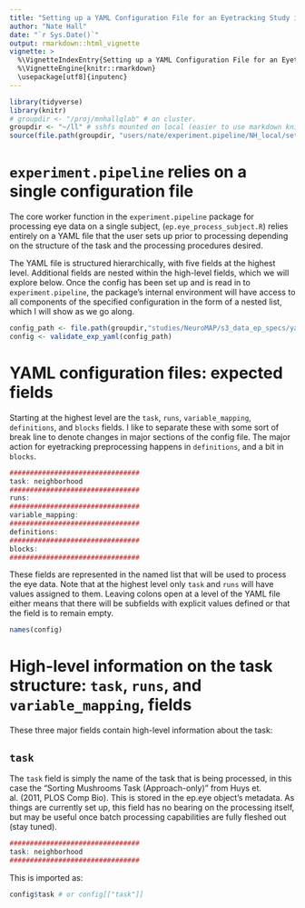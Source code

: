 ```yaml
---
title: "Setting up a YAML Configuration File for an Eyetracking Study in experiment.pipeline"
author: "Nate Hall"
date: "`r Sys.Date()`"
output: rmarkdown::html_vignette
vignette: >
  %\VignetteIndexEntry{Setting up a YAML Configuration File for an Eyetracking Study in experiment.pipeline}
  %\VignetteEngine{knitr::rmarkdown}
  \usepackage[utf8]{inputenc}
---
```


```r
library(tidyverse)
library(knitr)
# groupdir <- "/proj/mnhallqlab" # on cluster.
groupdir <- "~/ll" # sshfs mounted on local (easier to use markdown knitting functionality)
source(file.path(groupdir, "users/nate/experiment.pipeline/NH_local/setup_envi.R"))
```

# `experiment.pipeline` relies on a single configuration file
The core worker function in the `experiment.pipeline` package for processing eye data on a single subject, (`ep.eye_process_subject.R`) relies entirely on a YAML file that the user sets up prior to processing depending on the structure of the task and the processing procedures desired. 

The YAML file is structured hierarchically, with five fields at the highest level. Additional fields are nested within the high-level fields, which we will explore below. Once the config has been set up and is read in to `experiment.pipeline`, the package's internal environment will have access to all components of the specified configuration in the form of a nested list, which I will show as we go along. 

```r
config_path <- file.path(groupdir,"studies/NeuroMAP/s3_data_ep_specs/yaml/SortingMushrooms.yaml")
config <- validate_exp_yaml(config_path)
```

# YAML configuration files: expected fields
Starting at the highest level are the `task`, `runs`, `variable_mapping`, `definitions`, and `blocks` fields. I like to separate these with some sort of break line to denote changes in major sections of the config file. The major action for eyetracking preprocessing happens in `definitions`, and a bit in `blocks`. 

```r
################################
task: neighborhood
################################
runs: 
################################
variable_mapping:
################################
definitions:
################################
blocks: 
################################
```

These fields are represented in the named list that will be used to process the eye data. Note that at the highest level only `task` and `runs` will have values assigned to them. Leaving colons open at a level of the YAML file either means that there will be subfields with explicit values defined or that the field is to remain empty. 

```r
names(config)
```


# High-level information on the task structure: `task`, `runs`, and `variable_mapping`, fields
These three major fields contain high-level information about the task:

## `task`

The `task` field is simply the name of the task that is being processed, in this case the "Sorting Mushrooms Task (Approach-only)" from Huys et. al. (2011, PLOS Comp Bio). This is stored in the ep.eye object's metadata. As things are currently set up, this field has no bearing on the processing itself, but may be useful once batch processing capabilities are fully fleshed out (stay tuned). 
<!-- This is primarily important to specify if you are using the batch processing functionality to process a full battery of tasks but is not used much in the processing scripts themselves. -->
```r
################################
task: neighborhood
################################
```
This is imported as:
```r
config$task # or config[["task"]]
```
<!-- 
## `runs`

The `runs` field has yet to be built in and validated, but the idea here is that multiple exact replicas of a task can be denoted by the user and the config file can be used iteratively on each run without issue.

```r
################################
runs:
################################
```
This is imported as (empty in this case):
```r
config$runs # or config[["runs"]]
```

## `variable_mapping`

The `variable_mapping` field provides a mapping between column names in a $behav dataset (implemented elsewhere) for a subject, mapped to generalized task design constructs that are used within the `experiment_pipeline` nomenclature. Subfields nested within `variable_mapping` are specified as such:

```r
################################
variable_mapping:
  id: id
  run:
  phase:
  block: block
  trial: trial
  run_trial:
  block_trial: block_trial
  event: event
  condition: condition
################################
```
This is imported as:
```r
config$variable_mapping # or config[["variable_mapping"]]
```
Each of these subfields map to a specific task-general construct of interest:

- `id`: Unique identifier for the subject/decision-maker 
- `run`: An exact replication of the entire task procedure used to increase degrees of freedom (from the task fMRI literature). If the task is completed just once this can remain empty (as in this case).
- `phase`: A conceptually distinct phase of the task that produces data that should be validated separately (e.g. unique phases of a Pavlovian-Instrumental Transfer task). 
- `block`: A block of trials. The block may have some characteristics (e.g., mostly incongruent trials in a conflict monitoring task or varying reward/punishment probabilities in a Pavlovian conditioning task), but are validated similarly with respect to the phase. 
- `trial`: A replication unit that is repeated several times in order to achieve a more reliable sample of behavior.
It is important to denote what level of the task hierarchy the trial is ordered with respect to. Examples include:
    - `trial`: Trial number over the entire task, continues to increment across runs and blocks.
    - `run_trial`: Trial within a run, which resets to 1 with every new run.
    - `block_trial`: Trial within a block, which resets to 1 with every new block.
- `event`: A component of a trial that occurs in **time** and  constitutes a perceptible event to the subject (e.g., stimulus onset or offset, onset of an auditory cue, display background changes, etc.). Essentially, an **event** is the most atomic unit of task design and represent momentary changes in task demands.
- `condition`: Experiments also have **design factors** or **conditions** that determine the features of any sub-element in the hierarchy. For example, a 'catch trial' in fMRI can consist of a subset of events within a trial: for example Cue and Anticipation, but no Feedback in a monetary incentive delay task. Or a block may consist of mostly congruent trials, which makes the block a test of a "Mostly congruent" condition. **N.B. consider whether conditions should be specified at different levels of the hierarchy, or if they should remain at the trial-level.**

Importantly, these subfields constitute a task-general hierarchy that will be present regardless of the specifics of the task. An single task sits atop this hierarchy and a single config file will be needed to process each task, with phases, blocks, trials, and events all nested within a task.

# Defining key variables for data processing: `definitions`

This field is where most of the action for processing an eyetracking experiment will happen. The `definitions` field will be grouped according to the data modality (`behav`, `eye`, `phys`). We will focus on `eye` definitions here, directions on implementing `behav` and `phys` definitions can be found [here] and [here].

```r
################################
definitions:
  # behav: &behav #shared key mapping for behavior across blocks
  #   response: key_pressed
  #   valid: [space, None]
  #   rt: rt
  #   start_time: #key_resp_10.started
  #   end_time: #key_resp_10.stopped
  eye: &eye
    global:
      prefix: "\\d{3}_[[:upper:]]+"
      gen_log: TRUE
      log_dir: '/proj/mnhallqlab/studies/NeuroMAP/s3_preproc/SortingMushrooms/elog'
      save_preproc: TRUE
      preproc_out: '/proj/mnhallqlab/studies/NeuroMAP/s3_preproc/SortingMushrooms/eye'
      return_raw: TRUE 
    initialize:
      expected_edf_fields: ['raw', 'sacc', 'fix', 'blinks', 'msg', 'input', 'button', 'info', 'asc_file', 'edf_file']
      unify_gaze_events: 
        gaze_events: ['sacc', 'fix', 'blink']
        confirm_correspondence: FALSE
      meta_check:
        meta_vars: ['sample.rate', 'model', 'mono', 'pupil.dtype', 'screen.x', 'screen.y', 'version']
        meta_vals: ['1000', 'EyeLink 1000', 'TRUE', 'AREA', '1920', '1080', '4.594']
        recording_time: [1200, 360] # [expected time (seconds), margin of error above and below]
      inherit_btw_ev: # do certain between-trial messages need to be extracted for any reason? If left out, will skip
        calibration_check:
          cal: ["!CAL CALIBRATION HV9"]
          val: ["!CAL VALIDATION HV9"]
        move_to_within:
          str: ["!MODE RECORD CR 1000 2 1 R", "TRIALID", "END_RECORDING", "TRIAL "]
          align_msg: ["", "!MODE RECORD CR 1000 2 1 R", "TRIAL_OUTCOME", "TRIAL_OUTCOME"]
          pre_post: ["post", "pre", "post", "post"]
    msg_parse:
      extract_event_func_path: '/proj/mnhallqlab/studies/NeuroMAP/s3_data_ep_specs/gen_eye_events/gen_SortingMushrooms_eye_events.R'   # if extraction method == "function" pass path to the function here.
      csv_dir_path: '/proj/mnhallqlab/studies/NeuroMAP/s3_data/SortingMushrooms/eye/eye_event_csvs' # if extraction method %in% c("csv", "function")  path to extract or write event csvs to.
      msg_seq: # &msg_seq #decided to comment this out below for the sake of simplicity.
        msg_start: ["!MODE RECORD CR 1000 2 1 R", "TRIALID", "SYNCTIME", "DISPLAY ON"]
        msg_end: [ "TRIAL_OUTCOME ", "TRIAL "]
        eval_middle: TRUE #smoosh certain event-specific (taken from below) messages in between the task-general beginning and end messages.
        ordered: TRUE
    gaze_preproc:
      aoi:
        indicator: ["!V IAREA RECTANGLE"]
        extraction_method: regex
        extract_coords: ["\\d{3,4} \\d{3,4} \\d{3,4} \\d{3,4}"]
        extract_labs: ["[a-z]+$"]
        split_coords: " "
        tag_raw: FALSE #unless there is some strong reason to need super-high resolution on AOI position (moving AOIs, which are not currently supported), this should be FALSE. Default is FALSE if not included in config.
      downsample:
        factor: 20
        method: "mean"
    pupil_preproc:
      blink_corr:
        ms_before: 100
        ms_after: 100
      filter:
        method: "movingavg" #right now only moving average supported
        window_length: 50 #n measurements to lookback while smoothing, gets passed to pracma::movavg. In ms.
      interpolate:
        algor: "spline"
        maxgap: 1000 ### in ms, will use the original sampling frequency and downsampling factor to convert to nmeasurements.
      baseline_correction:
        method: "subtract"
        dur_ms: 100
        center_on: "DISPLAY ON"
      downsample:
        factor: 50
        method: "mean"
    # qa:
    #   gaze:
    #     na:
    #       check: ["raw", "downsample"]
    #       perc: 30
    #       cols: ["xp", "yp"]
    #   pupil:
    #     na:
    #       check: ["downsample"]
    #       perc: 30
    #       cols: ["ps_bc"]
  # phys:
################################
```

## Overview of `definitions$eye` subfields

```r
names(config$definitions$eye)
```

- `global`: High-level processing options (whether or not to generate an .elog, path to save preprocessed data to, prefix to append to .elog and preprocessed data, whether or not to save raw eyetracking data). See below for defaults and descriptions. 
- `initialize`: Options utilized as the arguments to `ep.eye_initialize` function. Consider initialization options a form of sanity check on the imported .edf file before any major preprocessing is done.
- `msg_parse`: Off of the SR EyeLink, important events are passed as messages in the `ep.eye$msg` field. However, the meaning of these messages often needs to be validated and integrated into the ep.eye hierarchy by the user in order to make the info contained in the .edf file conceptually meaningful. Subfields of `msg_parse` are utilized in the `ep.eye_parse_events` function.
- `gaze_preproc`
- `pupil_preproc`
- `qa`

## `global`
- `prefix`: A regex to append to the saved .elog and preprocessed data. If supplied, experiment.pipeline will attempt to extract the desired prefix from the basename of the .edf file using `stringr::str_extract`. **Importantly**, if passing a regex in your config file, your regex must be double quoted (rather than single) in order to keep `read_yaml` from appending additional escape characters to your string. If this is left null/empty, will simply use the basename of the .edf file being processed. Defaults to NULL.
- `gen_log`: Logical to determine whether to create an .elog file during processing. If NULL or FALSE will print processing documentation to the console. Defaults to TRUE.
- `log_dir`: Path to the directory to store .elog files. If `log_dir` is NULL (default) and `gen_log` is TRUE will write to working directory. 
- `save_preproc`: Logical to determine whether to attempt to save the preprocessed file. Defaults to TRUE.
- `preproc_out`: Path to directory to store preprocessed ep.eye files. Defaults to NULL, which creates a directory, named "preproc" in working directory.
- `return_raw`: Logical to determine whether or not to return ep.eye$raw data. Defaults to FALSE to cut down on file size unless explicitly requested.

## `initialize_opts`
- `expected_edf_fields`: A character vector of field names that should be included in raw all .edf files. It is suggested to read in a single .edf file using `read_edf` and use `names()` to guide what the expected fields are across participants. Defaults to `['raw', 'sacc', 'fix', 'blinks', 'msg', 'input', 'button', 'info', 'asc_file', 'edf_file']`, which should be auto-generated by `read_edf`. So this can generally be ommitted unless there is an exception to this rule.
- `unify_gaze_events`: Character vector including any subset of `['sacc', 'fix', 'blink']` to perform "gaze event unitization" on. This procedure tags specific "gaze events" with unique identifiers, and appends them to `ep.eye[["raw"]]`, `ep.eye[["sacc"]]`, etc. Defaults to `['sacc', 'fix', 'blink']` to unify all gaze events. This is the more time-consuming piece of `ep.eye_initialize` so if your planned analysis focuses on one type of gaze event over another, selecting just a subset can help cut down on computational time (usually on the order of 2-6 min per subject for a 20 min acquisition).
- `meta_check`: Session metadata taken from the `edf[["info"]]` field (see `expected_edf_fields`) is stored in the ep.eye object, and is appended with additional information throughout the course of ep.eye initialization, message parsing, etc. It is recommended to give an example edf file a quick inspection before batch processing. Subfields of `meta_check` validate that the metadata of a given file does not violate expectations. No default, if this field is NULL or absent, checking metadata will be skipped.
  - `meta_vars`: Field names in `ep.eye[["metadata"]]` to be validated against expected values which are passed in `meta_vals`. Usually, it is good to look at an example .edf file to set expectation across subjects. An example of metavariables to check is: `['sample.rate', 'model', 'mono', 'pupil.dtype', 'screen.x', 'screen.y', 'version']` corresponding to recording session parameters (e.g. sampling rate of the eyetracker in Hz, eyetracker model, binocular vs monocular recording, screen display size in pixels, etc.) that should be the same across subjects. 
  - `meta_vals`: Character vector of matched values to validate with respect to `meta_vars`. If the legnth of `meta_vars` and `meta_vals` do not match, this will generate an error. An example of metavalues to check is: ['1000', 'EyeLink 1000', 'TRUE', 'AREA', '1920', '1080', '4.594']
  - `recording_time`: Numeric vector of length 2 indicating the expected time of the recording session **in seconds** and the margin of error above and below the expected recording time without generating an error. For example, if your task should take approximately 20 mins, with a margin of error of 6 mins, one would pass `[1200, 360]`, which would be interpreted to mean that the `ep.eye[["metadata"]][["recording_time"]]` field should be greater than 840 (14 min) and less than 1560 (26 min).

## `msg_parse` 

**Important:** This stage of setting up your ep.eye config file is important and is probably the stage where the most user interface with the raw data is necessary. In this field, you will specify an expected message structure across events and will use one of a few methods to extract the relevant eyetracker messages which denote things things trials starting and stopping, stimuli being presented, and subject choices. These will be added to the raw data and will eventually be downsampled and interpolated when preprocessing the ep.eye option. Thus, it is higly recommended that you use the `ep.eye_msg_report()` function to extract and examine the messages that get passed to the eyetracker and use this information to guide you at this step. 

- `inherit_btw_ev`: Do certain between-event messages need to be extracted into raw and gaze event data frames? If empty, will skip inheritance of between-event messages. Defaults to NULL.
  - `calibration_check`: Check the between-event messages for calibration and validation messages? This simply checks that messages exist that confirm the type of calibration and validation (e.g. 5- vs 9-point calibration etc.) that were performed on this data. If empty, will skip. Defaults to NULL.
    - `cal`: Calibration message to search for (e.g. `['!CAL CALIBRATION HV9']`) 
    - `val`: Calibration message to search for (e.g. `['!CAL VALIDATION HV9']`) 
  - `move_to_within`: **RECONSIDER DEPRECATING THIS FEATURE**
      - `str`: ["TRIALID", "END_RECORDING", "TRIAL "]
      - `align_msg`: ["!MODE RECORD CR 1000 2 1 R", "TRIAL_OUTCOME", "TRIAL_OUTCOME"]
      - `pre_post`: ["pre", "post", "post"]
- `event_info`:  
  - `extraction_method`: Can be 'csv', 'regex', 'function', or 'data.frame'
  - `extract_event_func_path`: If extraction method == "function" pass path to the function here.
  - `csv_path`: If extraction method %in% c("csv", "function")  path to extract or write event csvs to.
  - `msg_seq`: 
    - `msg_start`: ["!MODE RECORD CR 1000 2 1 R", "TRIALID", "SYNCTIME", "DISPLAY ON"]
    - `msg_end`: [ "TRIAL_RESULT ", "TRIAL "]
    - `eval_middle`: TRUE #smoosh certain event-specific (taken from below) messages in between the task-general beginning and end messages.
    - `ordered`: FALSE -->
